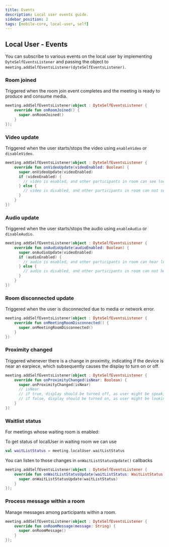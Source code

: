 ```yaml
---
title: Events
description: Local user events guide.
sidebar_position: 2
tags: [mobile-core, local-user, self]
---
```


## Local User - Events

You can subscribe to various events on the local user by implementing
`DyteSelfEventsListener` and passing the object to
`meeting.addSelfEventsListener(dyteSelfEventsListener)`.

### Room joined

Triggered when the room join event completes and the meeting is ready to
produce and consume media.

```kotlin
meeting.addSelfEventsListener(object : DyteSelfEventsListener {
    override fun onRoomJoined() {
      super.onRoomJoined()
    }
});
```

### Video update

Triggered when the user starts/stops the video using `enableVideo` or
`disableVideo`.

```kotlin
meeting.addSelfEventsListener(object : DyteSelfEventsListener {
    override fun onVideoUpdate(videoEnabled: Boolean) {
      super.onVideoUpdate(videoEnabled)
      if (videoEnabled) {
        // video is enabled, and other participants in room can see local user
      } else {
        // video is disabled, and other participants in room can not see local user.
      }
    }
})
```

### Audio update

Triggered when the user starts/stops the audio using `enableAudio` or
`disableAudio`.

```kotlin
meeting.addSelfEventsListener(object : DyteSelfEventsListener {
    override fun onAudioUpdate(audioEnabled: Boolean) {
      super.onAudioUpdate(videoEnabled)
      if (audioEnabled) {
        // audio is enabled, and other participants in room can hear local user
      } else {
        // audio is disabled, and other participants in room can not hear local user.
      }
    }
})
```

### Room disconnected update

Triggered when the user is disconnected due to media or network error.

```kotlin
meeting.addSelfEventsListener(object : DyteSelfEventsListener {
    override fun onMeetingRoomDisconnected() {
      super.onMeetingRoomDisconnected()
    }
})
```

### Proximity changed

Triggered whenever there is a change in proximity, indicating if the device is near an earpiece, which subsequently causes the display to turn on or off.

```kotlin
meeting.addSelfEventsListener(object : DyteSelfEventsListener {
    override fun onProximityChanged(isNear: Boolean) {
      super.onProximityChanged(isNear)
      // isNear
      // if true, display should be turned off, as user might be speaking through earpiece
      // if false, display should be turned on, as user might be looking at display and listening through speaker/earphones.
    }
})
```

### Waitlist status

For meetings whose waiting room is enabled:

To get status of localUser in waiting room we can use

```kotlin
val waitListStatus = meeting.localUser.waitListStatus
```

You can listen to those changes in `onWaitListStatusUpdate()` callbacks

```kotlin
meeting.addSelfEventsListener(object : DyteSelfEventsListener {
    override fun onWaitListStatusUpdate(waitListStatus: WaitListStatus) {
      super.onWaitListStatusUpdate(waitListStatus)
    }
});
```

### Process message within a room

Manage messages among participants within a room.

```kotlin
meeting.addSelfEventsListener(object : DyteSelfEventsListener {
    override fun onRoomMessage(message: String) {
      super.onRoomMessage()
    }
});
```
